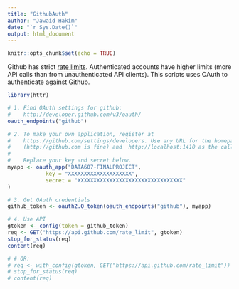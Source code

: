 ```yaml
---
title: "GithubAuth"
author: "Jawaid Hakim"
date: "`r Sys.Date()`"
output: html_document
---
```


```r
knitr::opts_chunk$set(echo = TRUE)
```

Github has strict [rate limits](https://docs.github.com/en/rest/overview/resources-in-the-rest-api#rate-limiting). Authenticated accounts have higher limits (more API calls than from unauthenticated API clients). This scripts uses OAuth to authenticate against Github.

```r
library(httr)
```

```r
# 1. Find OAuth settings for github:
#    http://developer.github.com/v3/oauth/
oauth_endpoints("github")

```

```r
# 2. To make your own application, register at
#    https://github.com/settings/developers. Use any URL for the homepage URL
#    (http://github.com is fine) and  http://localhost:1410 as the callback url
#
#    Replace your key and secret below.
myapp <- oauth_app("DATA607-FINALPROJECT",
            key = "XXXXXXXXXXXXXXXXXXXX",
            secret = "XXXXXXXXXXXXXXXXXXXXXXXXXXXXXXXXX"
)
```

```r
# 3. Get OAuth credentials
github_token <- oauth2.0_token(oauth_endpoints("github"), myapp)
```


```r
# 4. Use API
gtoken <- config(token = github_token)
req <- GET("https://api.github.com/rate_limit", gtoken)
stop_for_status(req)
content(req)

# # OR:
# req <- with_config(gtoken, GET("https://api.github.com/rate_limit"))
# stop_for_status(req)
# content(req)
```

